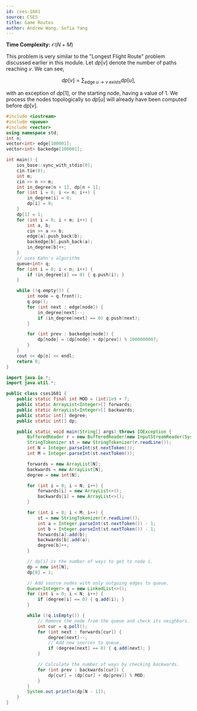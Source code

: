 ```yaml
---
id: cses-1681
source: CSES
title: Game Routes
author: Andrew Wang, Sofia Yang
---
```


**Time Complexity:** $\mathcal{O}(N+M)$

This problem is very similar to the "Longest Flight Route" problem discussed
earlier in this module. Let $dp[v]$ denote the number of paths reaching $v$. We
can see,

$$
dp[v]= \sum_{\text{edge } u\to v \text{ exists}}dp[u],
$$

with an exception of $dp[1]$, or the starting node, having a value of 1. We
process the nodes topologically so $dp[u]$ will already have been computed
before $dp[v]$.

<LanguageSection>

<CPPSection>

```cpp
#include <iostream>
#include <queue>
#include <vector>
using namespace std;
int n;
vector<int> edge[100001];
vector<int> backedge[100001];

int main() {
	ios_base::sync_with_stdio(0);
	cin.tie(0);
	int m;
	cin >> n >> m;
	int in_degree[n + 1], dp[n + 1];
	for (int i = 0; i <= n; i++) {
		in_degree[i] = 0;
		dp[i] = 0;
	}
	dp[1] = 1;
	for (int i = 0; i < m; i++) {
		int a, b;
		cin >> a >> b;
		edge[a].push_back(b);
		backedge[b].push_back(a);
		in_degree[b]++;
	}
	// uses Kahn's algorithm
	queue<int> q;
	for (int i = 0; i < n; i++) {
		if (in_degree[i] == 0) { q.push(i); }
	}

	while (!q.empty()) {
		int node = q.front();
		q.pop();
		for (int next : edge[node]) {
			in_degree[next]--;
			if (in_degree[next] == 0) q.push(next);
		}

		for (int prev : backedge[node]) {
			dp[node] = (dp[node] + dp[prev]) % 1000000007;
		}
	}
	cout << dp[n] << endl;
	return 0;
}
```

</CPPSection>

<JavaSection>

```java
import java.io.*;
import java.util.*;

public class cses1681 {
	public static final int MOD = (int)1e9 + 7;
	public static ArrayList<Integer>[] forwards;
	public static ArrayList<Integer>[] backwards;
	public static int[] degree;
	public static int[] dp;

	public static void main(String[] args) throws IOException {
		BufferedReader r = new BufferedReader(new InputStreamReader(System.in));
		StringTokenizer st = new StringTokenizer(r.readLine());
		int N = Integer.parseInt(st.nextToken());
		int M = Integer.parseInt(st.nextToken());

		forwards = new ArrayList[N];
		backwards = new ArrayList[N];
		degree = new int[N];

		for (int i = 0; i < N; i++) {
			forwards[i] = new ArrayList<>();
			backwards[i] = new ArrayList<>();
		}

		for (int i = 0; i < M; i++) {
			st = new StringTokenizer(r.readLine());
			int a = Integer.parseInt(st.nextToken()) - 1;
			int b = Integer.parseInt(st.nextToken()) - 1;
			forwards[a].add(b);
			backwards[b].add(a);
			degree[b]++;
		}

		// dp[i] is the number of ways to get to node i.
		dp = new int[N];
		dp[0] = 1;

		// Add source nodes with only outgoing edges to queue.
		Queue<Integer> q = new LinkedList<>();
		for (int i = 0; i < N; i++) {
			if (degree[i] == 0) { q.add(i); }
		}

		while (!q.isEmpty()) {
			// Remove the node from the queue and check its neighbors.
			int cur = q.poll();
			for (int next : forwards[cur]) {
				degree[next]--;
				// Add new sources to queue.
				if (degree[next] == 0) { q.add(next); }
			}

			// Calculate the number of ways by checking backwards.
			for (int prev : backwards[cur]) {
				dp[cur] = (dp[cur] + dp[prev]) % MOD;
			}
		}
		System.out.println(dp[N - 1]);
	}
}
```
</JavaSection>
</LanguageSection>
